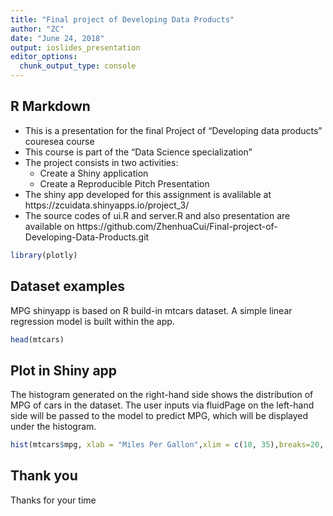 ---
title: "Final project of Developing Data Products"
author: "ZC"
date: "June 24, 2018"
output: ioslides_presentation
editor_options: 
  chunk_output_type: console
---

## R Markdown

- This is a presentation for the final Project of "Developing data products" couresea course
 - This course is part of the "Data Science specialization"
 - The project consists in two activities:
     - Create a Shiny application
     - Create a Reproducible Pitch Presentation
     
 - The shiny app developed for this assignment is avalilable at https://zcuidata.shinyapps.io/project_3/
 - The source codes of ui.R and server.R and also presentation are available on https://github.com/ZhenhuaCui/Final-project-of-Developing-Data-Products.git
 
```{r, include=FALSE}
library(plotly)
```

## Dataset examples
MPG shinyapp is based on R build-in mtcars dataset. A simple linear regression model is built within the app. 

```{r cars, echo = TRUE}
head(mtcars)
```

## Plot in Shiny app
The histogram generated on the right-hand side shows the distribution of MPG of cars in the dataset. The user inputs via fluidPage on the left-hand side will be passed to the model to predict MPG, which will be displayed under the histogram.
```{r, echo=FALSE}
hist(mtcars$mpg, xlab = "Miles Per Gallon",xlim = c(10, 35),breaks=20, main="Histogram of MPG")
```


## Thank you
Thanks for your time